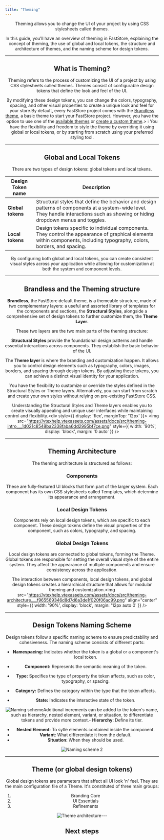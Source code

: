```yaml
---
title: "Theming"
---
```



<header className="hero">Theming allows you to change the UI of your project by using CSS stylesheets called themes.

In this guide, you'll have an overview of theming in FastStore, explaining the concept of theming, the use of global and local tokens, the structure and architecture of themes, and the naming scheme for design tokens.

---

## What is Theming?

Theming refers to the process of customizing the UI of a project by using CSS stylesheets called themes.
Themes consist of configurable design tokens that define the look and feel of the UI.

By modifying these design tokens, you can change the colors, typography, spacing, and other visual properties to create a unique look and feel for your store.By default, every FastStore project comes with the [Brandless theme](/docs/theming-overview#brandless-and-the-theming-structure), a basic theme to start your FastStore project.
However, you have the option to use one of the [available themes](/docs/guides/faststore/themes-overview#available-themes) or [create a custom theme](/docs/guides/faststore/themes-overview#creating-a-custom-theme).> ℹ️ You have the flexibility and freedom to style the theme by overriding it using global or local tokens, or by starting from scratch using your preferred styling tool.

---

## Global and Local Tokens

There are two types of design tokens: global tokens and local tokens.

| Design Token name | Description                                                                                                                                                                         |
| ----------------- | ----------------------------------------------------------------------------------------------------------------------------------------------------------------------------------- |
| **Global tokens** | Structural styles that define the behavior and design patterns of components at a system-wide level. They handle interactions such as showing or hiding dropdown menus and toggles. |
| **Local tokens**  | Design tokens specific to individual components. They control the appearance of graphical elements within components, including typography, colors, borders, and spacing.           |

By configuring both global and local tokens, you can create consistent visual styles across your application while allowing for customization at both the system and component levels.

---

## Brandless and the Theming structure

 **Brandless**, the FastStore default theme, is a themeable structure, made of two complementary layers:
 a useful and assorted library of templates for the components and sections, the **Structural Styles**, alongside a comprehensive set of design tokens to further customize them, the **Theme Layer**.

These two layers are the two main parts of the theming structure:

**Structural Styles** provide the foundational design patterns and handle essential interactions across components. They establish the basic behavior of the UI.

The **Theme layer** is where the branding and customization happen. It allows you to control design elements such as typography, colors, images, borders, and spacing through design tokens. By adjusting these tokens, you can achieve a distinct visual identity for your application.

You have the flexibility to customize or override the styles defined in the Structural Styles or Theme layers. Alternatively, you can start from scratch and create your own styles without relying on pre-existing FastStore CSS.

Understanding the Structural Styles and Theme layers enables you to create visually appealing and unique user interfaces while maintaining control and flexibility.<div style={{ display: 'flex', marginTop: '12px' }}>
<img
  src="<https://vtexhelp.vtexassets.com/assets/docs/src/theming-intro___1d021c8548ba2338faba6dd2995bf7ce.png>"
  style={{ width: '90%', display: 'block', margin: '0 auto' }}
/>
</div>

---

## Theming Architecture

The theming architecture is structured as follows:

<Steps>

### Components

These are fully-featured UI blocks that form part of the larger system. Each component has its own CSS stylesheets called Templates, which determine its appearance and arrangement.

### Local Design Tokens

Components rely on local design tokens, which are specific to each component. These design tokens define the visual properties of the component, such as colors, typography, and spacing.

### Global Design Tokens

Local design tokens are connected to global tokens, forming the Theme. Global tokens are responsible for setting the overall visual style of the entire system. They affect the appearance of multiple components and ensure consistency across the application.

</Steps>The interaction between components, local design tokens, and global design tokens creates a hierarchical structure that allows for modular theming and customization.<img
  src="<https://vtexhelp.vtexassets.com/assets/docs/src/theming-architecture___f965569346d8d7d6a3de1f020f06ac99.png>"
  align="center"
  style={{ width: '90%', display: 'block', margin: '12px auto 0' }}
/>

---

## Design Tokens Naming Scheme

Design tokens follow a specific naming scheme to ensure predictability and cohesiveness. The naming scheme consists of different parts:

- **Namespacing:** Indicates whether the token is a global or a component's local token.

- **Component:** Represents the semantic meaning of the token.

- **Type:** Specifies the type of property the token affects, such as color, typography, or spacing.

- **Category:** Defines the category within the type that the token affects.

- **State:** Indicates the interactive state of the token.

![Naming scheme](https://vtexhelp.vtexassets.com/assets/docs/src/theming-naming-1___32778b6c40f12a94ac4a54a90879aeef.png)Additional increments can be added to the token's name, such as hierarchy, nested element, variant, or situation, to differentiate tokens and provide more context.- **Hierarchy**: Define its tier.

- **Nested Element**: To sytle elements contained inside the component.
- **Variant**: What differentiate it from the default.
- **Situation**: When they should be used.

![Naming scheme 2](https://vtexhelp.vtexassets.com/assets/docs/src/theming-naming-2___4668c9e8da8bec361681d41b6a2e7266.png)

---

## Theme (or global design tokens)

Global design tokens are parameters that affect all UI look 'n' feel. They are the main configuration file of a Theme. It's constituted of three main groups:

1. Branding Core
2. UI Essentials
3. Refinements

![Theme architecture](https://vtexhelp.vtexassets.com/assets/docs/src/theming-global-tokens___e4e339f287113ecae974234ecbad1bff.png)---

## Next steps

<Cards>
  <Card
    title="Global Tokens"
    href="/docs/global-tokens/overview"
  />

  <Card
    title="Themes"
    href="/docs/guides/faststore/themes-overview"
  />

   <br></br>

  <Card
    title="Icons"
    href="/docs/icons"
  />
  <Card
    title="Customizing"
    href="/docs/customizing/components"
  />
</Cards>
